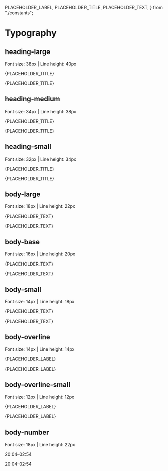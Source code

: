   PLACEHOLDER_LABEL,
  PLACEHOLDER_TITLE,
  PLACEHOLDER_TEXT,
} from "./constants";

<Meta title="Typography" />

# Typography

## heading-large

Font size: 38px | Line height: 40px

<Unstyled>
  <p class="heading-large">{PLACEHOLDER_TITLE}</p>
  <p class="heading-large italic">{PLACEHOLDER_TITLE}</p>
</Unstyled>

## heading-medium

Font size: 34px | Line height: 38px

<Unstyled>
  <p class="heading-medium">{PLACEHOLDER_TITLE}</p>
  <p class="heading-medium italic">{PLACEHOLDER_TITLE}</p>
</Unstyled>

## heading-small

Font size: 32px | Line height: 34px

<Unstyled>
  <p class="heading-small">{PLACEHOLDER_TITLE}</p>
  <p class="heading-small italic">{PLACEHOLDER_TITLE}</p>
</Unstyled>

## body-large

Font size: 18px | Line height: 22px

<Unstyled>
  <p class="body-large">{PLACEHOLDER_TEXT}</p>
  <p class="body-large italic">{PLACEHOLDER_TEXT}</p>
</Unstyled>

## body-base

Font size: 16px | Line height: 20px

<Unstyled>
  <p class="body-base">{PLACEHOLDER_TEXT}</p>
  <p class="body-base italic">{PLACEHOLDER_TEXT}</p>
</Unstyled>

## body-small

Font size: 14px | Line height: 18px

<Unstyled>
  <p class="body-small">{PLACEHOLDER_TEXT}</p>
  <p class="body-small italic">{PLACEHOLDER_TEXT}</p>
</Unstyled>

## body-overline

Font size: 14px | Line height: 14px

<Unstyled>
  <p class="body-overline">{PLACEHOLDER_LABEL}</p>
  <p class="body-overline italic">{PLACEHOLDER_LABEL}</p>
</Unstyled>

## body-overline-small

Font size: 12px | Line height: 12px

<Unstyled>
  <p class="body-overline-small">{PLACEHOLDER_LABEL}</p>
  <p class="body-overline-small italic">{PLACEHOLDER_LABEL}</p>
</Unstyled>

## body-number

Font size: 18px | Line height: 22px

<Unstyled>
  <p class="body-number">20:04–02:54</p>
  <p class="body-number italic">20:04–02:54</p>
</Unstyled>

<style>
  {`
  #typography {
    margin-bottom: 32px;
  }
  .sb-unstyled {
    margin-bottom: 64px;
  }
  `}
</style>
